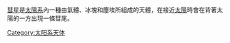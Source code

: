 [[彗星|彗星]]是[[太陽系|太陽系]]內一種由氣體、冰塊和塵埃所組成的天體，在接近[[太陽|太陽]]時會在背著太陽的一方出現一條彗尾。
{{Commonscat|Comets}}

[[Category:太阳系天体|Category:太阳系天体]]